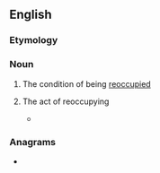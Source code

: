 ==English==

===Etymology===
{{PIE root|en|keh₂p}}
{{affix|en|re-|occupation}}

===Noun===
{{en-noun|~}}

# {{lb|en|uncountable}} The condition of being [[reoccupy|reoccupied]]
# {{lb|en|countable}} The act of reoccupying
#* {{quote-journal|en|date=2020 January 2|author=Philip Haigh|title=Is there relief to congestion along Castlefield Corridor?|journal=Rail|page=22|text=Current TPRs call for two-minute [[dwell time]]s for trains and a two-minute platform '''reoccupation''' time. This allows a train into Oxford Road every four minutes.}}

===Anagrams===
* {{anagrams|en|a=acceinooprtu|cornucopiate}}